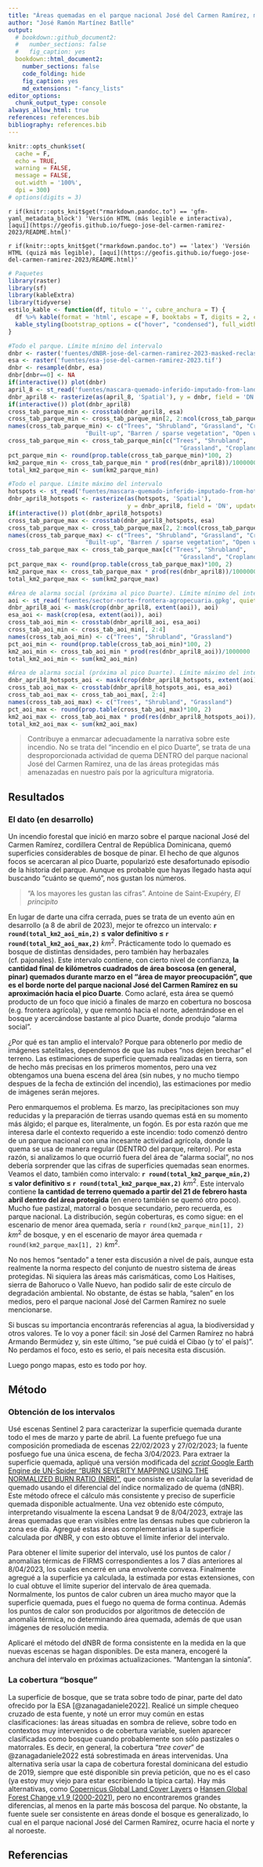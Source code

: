 ```yaml
---
title: "Áreas quemadas en el parque nacional José del Carmen Ramírez, marzo-abril 2023"
author: "José Ramón Martínez Batlle"
output:
  # bookdown::github_document2:
  #   number_sections: false
  #   fig_caption: yes
  bookdown::html_document2:
    number_sections: false
    code_folding: hide
    fig_caption: yes
    md_extensions: "-fancy_lists"
editor_options: 
  chunk_output_type: console
always_allow_html: true
references: references.bib
bibliography: references.bib
---
```


```r
knitr::opts_chunk$set(
  cache = F, 
  echo = TRUE,
  warning = FALSE,
  message = FALSE,
  out.width = '100%',
  dpi = 300)
# options(digits = 3)
```

`r if(knitr::opts_knit$get("rmarkdown.pandoc.to") == 'gfm-yaml_metadata_block') 'Versión HTML (más legible e interactiva), [aquí](https://geofis.github.io/fuego-jose-del-carmen-ramirez-2023/README.html)'`

`r if(knitr::opts_knit$get("rmarkdown.pandoc.to") == 'latex') 'Versión HTML (quizá más legible), [aquí](https://geofis.github.io/fuego-jose-del-carmen-ramirez-2023/README.html)'`

```r
# Paquetes
library(raster)
library(sf)
library(kableExtra)
library(tidyverse)
estilo_kable <- function(df, titulo = '', cubre_anchura = T) {
  df %>% kable(format = 'html', escape = F, booktabs = T, digits = 2, caption = titulo) %>%
  kable_styling(bootstrap_options = c("hover", "condensed"), full_width = cubre_anchura)
}

#Todo el parque. Límite mínimo del intervalo
dnbr <- raster('fuentes/dNBR-jose-del-carmen-ramirez-2023-masked-reclass-majority.tif')
esa <- raster('fuentes/esa-jose-del-carmen-ramirez-2023.tif')
dnbr <- resample(dnbr, esa)
dnbr[dnbr==0] <- NA
if(interactive()) plot(dnbr)
april_8 <- st_read('fuentes/mascara-quemado-inferido-imputado-from-landsat-april-8.gpkg', quiet = T)
dnbr_april8 <- rasterize(as(april_8, 'Spatial'), y = dnbr, field = 'DN', update = T)
if(interactive()) plot(dnbr_april8)
cross_tab_parque_min <- crosstab(dnbr_april8, esa)
cross_tab_parque_min <- cross_tab_parque_min[2, 2:ncol(cross_tab_parque_min)]
names(cross_tab_parque_min) <- c("Trees", "Shrubland", "Grassland", "Cropland",
                      "Built-up", "Barren / sparse vegetation", "Open water")
cross_tab_parque_min <- cross_tab_parque_min[c("Trees", "Shrubland",
                                                 "Grassland", "Cropland")]
pct_parque_min <- round(prop.table(cross_tab_parque_min)*100, 2)
km2_parque_min <- cross_tab_parque_min * prod(res(dnbr_april8))/1000000
total_km2_parque_min <- sum(km2_parque_min)

#Todo el parque. Límite máximo del intervalo
hotspots <- st_read('fuentes/mascara-quemado-inferido-imputado-from-hotspots.gpkg', quiet = T)
dnbr_april8_hotspots <- rasterize(as(hotspots, 'Spatial'),
                                  y = dnbr_april8, field = 'DN', update = T)
if(interactive()) plot(dnbr_april8_hotspots)
cross_tab_parque_max <- crosstab(dnbr_april8_hotspots, esa)
cross_tab_parque_max <- cross_tab_parque_max[2, 2:ncol(cross_tab_parque_max)]
names(cross_tab_parque_max) <- c("Trees", "Shrubland", "Grassland", "Cropland",
                      "Built-up", "Barren / sparse vegetation", "Open water")
cross_tab_parque_max <- cross_tab_parque_max[c("Trees", "Shrubland",
                                                 "Grassland", "Cropland")]
pct_parque_max <- round(prop.table(cross_tab_parque_max)*100, 2)
km2_parque_max <- cross_tab_parque_max * prod(res(dnbr_april8))/1000000
total_km2_parque_max <- sum(km2_parque_max)

#Área de alarma social (próxima al pico Duarte). Límite mínimo del intervalo
aoi <- st_read('fuentes/sector-norte-frontera-agropecuaria.gpkg', quiet = T)
dnbr_april8_aoi <- mask(crop(dnbr_april8, extent(aoi)), aoi)
esa_aoi <- mask(crop(esa, extent(aoi)), aoi)
cross_tab_aoi_min <- crosstab(dnbr_april8_aoi, esa_aoi)
cross_tab_aoi_min <- cross_tab_aoi_min[, 2:4]
names(cross_tab_aoi_min) <- c("Trees", "Shrubland", "Grassland")
pct_aoi_min <- round(prop.table(cross_tab_aoi_min)*100, 2)
km2_aoi_min <- cross_tab_aoi_min * prod(res(dnbr_april8_aoi))/1000000
total_km2_aoi_min <- sum(km2_aoi_min)

#Área de alarma social (próxima al pico Duarte). Límite máximo del intervalo
dnbr_april8_hotspots_aoi <- mask(crop(dnbr_april8_hotspots, extent(aoi)), aoi)
cross_tab_aoi_max <- crosstab(dnbr_april8_hotspots_aoi, esa_aoi)
cross_tab_aoi_max <- cross_tab_aoi_max[, 2:4]
names(cross_tab_aoi_max) <- c("Trees", "Shrubland", "Grassland")
pct_aoi_max <- round(prop.table(cross_tab_aoi_max)*100, 2)
km2_aoi_max <- cross_tab_aoi_max * prod(res(dnbr_april8_hotspots_aoi))/1000000
total_km2_aoi_max <- sum(km2_aoi_max)
```


> Contribuye a enmarcar adecuadamente la narrativa sobre este incendio. No se trata del "incendio en el pico Duarte", se trata de una desproporcionada actividad de quema DENTRO del parque nacional José del Carmen Ramírez, una de las áreas protegidas más amenazadas en nuestro país por la agricultura migratoria.

## Resultados

### El dato (en desarrollo)

Un incendio forestal que inició en marzo sobre el parque nacional José del Carmen Ramírez, cordillera Central de República Dominicana, quemó superficies considerables de bosque de pinar. El hecho de que algunos focos se acercaran al pico Duarte, popularizó este desafortunado episodio de la historia del parque. Aunque es probable que hayas llegado hasta aquí buscando "cuánto se quemó", nos gustan los números.

> "A los mayores les gustan las cifras". Antoine de Saint-Exupéry, *El principito*

En lugar de darte una cifra cerrada, pues se trata de un evento aún en desarrollo (a 8 de abril de 2023), mejor te ofrezco un intervalo: **`r round(total_km2_aoi_min,2)` $\leq$ valor definitivo $\leq$ `r round(total_km2_aoi_max,2)`** $km^2$. Prácticamente todo lo quemado es bosque de distintas densidades, pero también hay herbazales (cf. pajonales). Este intervalo contiene, con cierto nivel de confianza, **la cantidad final de kilómetros cuadrados de área boscosa (en general, pinar) quemados durante marzo en el "área de mayor preocupación", que es el borde norte del parque nacional José del Carmen Ramírez en su aproximación hacia el pico Duarte**. Como aclaré, esta área se quemó producto de un foco que inició a finales de marzo en cobertura no boscosa (e.g. frontera agrícola), y que remontó hacia el norte, adentrándose en el bosque y acercándose bastante al pico Duarte, donde produjo "alarma social".

¿Por qué es tan amplio el intervalo? Porque para obtenerlo por medio de imágenes satelitales, dependemos de que las nubes "nos dejen brechar" el terreno. Las estimaciones de superficie quemada realizadas en tierra, son de hecho más precisas en los primeros momentos, pero una vez obtengamos una buena escena del área (sin nubes, y no mucho tiempo despues de la fecha de extinción del incendio), las estimaciones por medio de imágenes serán mejores.

Pero enmarquemos el problema. Es marzo, las precipitaciones son muy reducidas y la preparación de tierras usando quemas está en su momento más álgido; el parque es, literalmente, un fogón. Es por esta razón que me interesa darle el contexto requerido a este incendio: todo comenzó dentro de un parque nacional con una incesante actividad agrícola, donde la quema se usa de manera regular (DENTRO del parque, reitero). Por esta razón, si analizamos lo que ocurrió fuera del área de "alarma social", no nos debería sorprender que las cifras de superficies quemadas sean enormes. Veamos el dato, también como intervalo: **`r round(total_km2_parque_min,2)` $\leq$ valor definitivo $\leq$ `r round(total_km2_parque_max,2)`** $km^2$. Este intervalo contiene **la cantidad de terreno quemado a partir del 21 de febrero hasta abril dentro del área protegida** (en enero también se quemó otro poco). Mucho fue pastizal, matorral o bosque secundario, pero recuerda, es parque nacional. La distribución, según coberturas, es como sigue: en el escenario de menor área quemada, sería `r round(km2_parque_min[1], 2)` $km^2$ de bosque, y en el escenario de mayor área quemada `r round(km2_parque_max[1], 2)` $km^2$.

No nos hemos "sentado" a tener esta discusión a nivel de país, aunque esta realmente la norma respecto del conjunto de nuestro sistema de áreas protegidas. Ni siquiera las áreas más carismáticas, como Los Haitises, sierra de Bahoruco o Valle Nuevo, han podido salir de este círculo de degradación ambiental. No obstante, de éstas se habla, "salen" en los medios, pero el parque nacional José del Carmen Ramírez no suele mencionarse.

Si buscas su importancia encontrarás referencias al agua, la biodiversidad y otros valores. Te lo voy a poner fácil: sin José del Carmen Ramírez no habrá Armando Bermúdez y, sin este último, "se pué cuidá el Cibao (y to' el país)". No perdamos el foco, esto es serio, el país necesita esta discusión.

Luego pongo mapas, esto es todo por hoy.

## Método

### Obtención de los intervalos

Usé escenas Sentinel 2 para caracterizar la superficie quemada durante todo el mes de marzo y parte de abril. La fuente prefuego fue una composición promediada de escenas 22/02/2023 y 27/02/2023; la fuente posfuego fue una única escena, de fecha 3/04/2023. Para extraer la superficie quemada, apliqué una versión modificada del [*script* Google Earth Engine de UN-Spider "BURN SEVERITY MAPPING USING THE NORMALIZED BURN RATIO (NBR)"](https://un-spider.org/advisory-support/recommended-practices/recommended-practice-burn-severity/burn-severity-earth-engine), que consiste en calcular la severidad de quemado usando el diferencial del índice normalizado de quema (dNBR). Este método ofrece el cálculo más consistente y preciso de superficie quemada disponible actualmente. Una vez obtenido este cómputo, interpretando visualmente la escena Landsat 9 de 8/04/2023, extraje las áreas quemadas que eran visibles entre las densas nubes que cubrieron la zona ese día. Agregué estas áreas complementarias a la superficie calculada por dNBR, y con esto obtuve el límite inferior del intervalo.

Para obtener el límite superior del intervalo, usé los puntos de calor / anomalías térmicas de FIRMS correspondientes a los 7 días anteriores al 8/04/2023, los cuales encerré en una envolvente convexa. Finalmente agregué a la superficie ya calculada, la estimada por estas extensiones, con lo cual obtuve el límite superior del intervalo de área quemada. Normalmente, los puntos de calor cubren un área mucho mayor que la superficie quemada, pues el fuego no quema de forma continua. Además los puntos de calor son producidos por algoritmos de detección de anomalía térmica, no determinando área quemada, además de que usan imágenes de resolución media.

Aplicaré el método del dNBR de forma consistente en la medida en la que nuevas escenas se hagan disponibles. De esta manera, encogeré la anchura del intervalo en próximas actualizaciones. "Mantengan la sintonía".

### La cobertura "bosque"

La superficie de bosque, que se trata sobre todo de pinar, parte del dato ofrecido por la ESA [@zanagadaniele2022]. Realicé un simple chequeo cruzado de esta fuente, y noté un error muy común en estas clasificaciones: las áreas situadas en sombra de relieve, sobre todo en contextos muy intervenidos o de cobertura variable, suelen aparecer clasificadas como bosque cuando probablemente son sólo pastizales o matorrales. Es decir, en general, la cobertura "*tree cover*" de @zanagadaniele2022 está sobrestimada en áreas intervenidas. Una alternativa sería usar la capa de cobertura forestal dominicana del estudio de 2019, siempre que esté disponible sin previa petición, que no es el caso (ya estoy muy viejo para estar escribiendo la típica carta). Hay más alternativas, como [Copernicus Global Land Cover Layers](https://developers.google.com/earth-engine/datasets/catalog/COPERNICUS_Landcover_100m_Proba-V-C3_Global) o [Hansen Global Forest Change v1.9 (2000-2021)](https://developers.google.com/earth-engine/datasets/catalog/UMD_hansen_global_forest_change_2021_v1_9), pero no encontraremos grandes diferencias, al menos en la parte más boscosa del parque. No obstante, la fuente suele ser consistente en áreas donde el bosque es generalizado, lo cual en el parque nacional José del Carmen Ramírez, ocurre hacia el norte y al noroeste.

## Referencias
